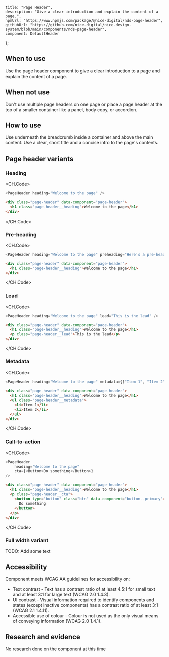 
	title: "Page Header",
	description: "Give a clear introduction and explain the content of a page.",
	npmUrl: "https://www.npmjs.com/package/@nice-digital/nds-page-header",
	gitHubUrl: "https://github.com/nice-digital/nice-design-system/blob/main/components/nds-page-header",
	component: DefaultHeader
};

## When to use

Use the page header component to give a clear introduction to a page and explain the content of a page.

## When not use

Don't use multiple page headers on one page or place a page header at the top of a smaller container like a panel, body copy, or accordion.

## How to use

Use underneath the breadcrumb inside a container and above the main content. Use a clear, short title and a concise intro to the page's contents.

## Page header variants

### Heading

<Example>
<DefaultHeader />

<CH.Code>
```js React
<PageHeader heading="Welcome to the page" />
```
```html HTML
<div class="page-header" data-component="page-header">
  <h1 class="page-header__heading">Welcome to the page</h1>
</div>
```
</CH.Code>
</Example>

### Pre-heading

<Example>
<PreHeader />

<CH.Code>
```js React
<PageHeader heading="Welcome to the page" preheading="Here's a pre-heading" />
```
```html HTML
<div class="page-header" data-component="page-header">
  <h1 class="page-header__heading">Welcome to the page</h1>
</div>
```
</CH.Code>
</Example>

### Lead

<Example>
<LeadHeader />

<CH.Code>
```js React
<PageHeader heading="Welcome to the page" lead="This is the lead" />
```
```html HTML
<div class="page-header" data-component="page-header">
  <h1 class="page-header__heading">Welcome to the page</h1>
  <p class="page-header__lead">This is the lead</p>
</div>
```
</CH.Code>
</Example>

### Metadata

<Example>
<MetadataHeader />

<CH.Code>
```js React
<PageHeader heading="Welcome to the page" metadata={["Item 1", "Item 2"]} />
```
```html HTML
<div class="page-header" data-component="page-header">
  <h1 class="page-header__heading">Welcome to the page</h1>
  <ul class="page-header__metadata">
    <li>Item 1</li>
    <li>Item 2</li>
  </ul>
</div>
```
</CH.Code>
</Example>

### Call-to-action

<Example>
<CTAHeader />

<CH.Code>
```js React
<PageHeader
	heading="Welcome to the page"
	cta={<Button>Do something</Button>}
/>
```
```html HTML
<div class="page-header" data-component="page-header">
  <h1 class="page-header__heading">Welcome to the page</h1>
  <p class="page-header__cta">
    <button type="button" class="btn" data-component="button--primary">
      Do something
    </button>
  </p>
</div>
```
</CH.Code>
</Example>

### Full width variant

<FullWidthHeader />

TODO: Add some text

## Accessibility

Component meets WCAG AA guidelines for accessibility on:

- Text contrast - Text has a contrast ratio of at least 4.5:1 for small text and at least 3:1 for large text (WCAG 2.0 1.4.3).
- UI contrast - Visual information required to identify components and states (except inactive components) has a contrast ratio of at least 3:1 (WCAG 2.1 1.4.11).
- Accessible use of colour - Colour is not used as the only visual means of conveying information (WCAG 2.0 1.4.1).

## Research and evidence

No research done on the component at this time

